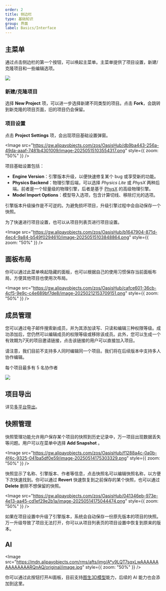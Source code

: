 ```yaml
---
order: 2
title: 侧边栏
type: 基础知识
group: 界面
label: Basics/Interface
---
```


## 主菜单
通过点击侧边栏的第一个按钮，可以唤起主菜单。主菜单提供了项目设置，新建/克隆项目和一些编辑选项。

<Image src="https://gw.alipayobjects.com/zos/OasisHub/8ea98fe5-399b-4e5f-83c7-391e2e1a36b8/image-20250212120635786.png" />

### 新建/克隆项目

选择 **New Project** 项，可以进一步选择新建不同类型的项目。点击 **Fork**，会跳转到新克隆的项目页面，旧的项目仍会保留。

### 项目设置

点击 **Project Settings** 项，会出现项目基础设置弹窗。

<Image src="https://gw.alipayobjects.com/zos/OasisHub/db9ba443-256a-49da-aaaf-7481b4301009/image-20250515103554317.png"  style={{ zoom: "50%" }} />

项目基础设置包括：

- **Engine Version**：引擎版本升级，以便快速修复某个 bug 或享受新的功能。
- **Physics Backend**：物理引擎后端，可以选择 _Physics Lite_ 或 _PhysX_ 两种后端。前者是一个轻量级的物理引擎，后者是基于 [PhysX](https://developer.nvidia.com/physx-sdk) 的高级物理引擎。
- **Model Import Options**：模型导入选项，包含计算切线、移除灯光的选项。

<Callout type="warning">引擎版本升级操作是不可逆的。为避免损坏项目，升级引擎过程中会自动保存一个快照。</Callout>

为了快速进行项目设置，也可以从项目列表页进行项目设置。

<Image src="https://gw.alipayobjects.com/zos/OasisHub/b1647904-871d-4ec4-9a84-b549f0294610/image-20250515103848864.png"  style={{ zoom: "50%" }} />

## 面板布局

你可以通过此菜单唤起隐藏的面板，也可以根据自己的使用习惯保存当前面板布局，方便其他项目也使用次布局。

<Image src="https://gw.alipayobjects.com/zos/OasisHub/cafce601-36cb-4cf5-9e9c-c4e689bf7de8/image-20250212153709151.png"  style={{ zoom: "50%" }} />

## 成员管理

您可以通过电子邮件搜索新成员，并为其添加读写、只读和编辑三种权限等级。成功添加后，您仍然可以编辑成员的权限等级或移除该成员。此外，您可以生成一个有效期为7天的项目邀请链接，点击该链接的用户可以直接加入项目。

请注意，我们目前不支持多人同时编辑同一个项目。我们将在后续版本中支持多人协作编辑。

<Callout>每个项目最多有 5 名协作者</Callout>

<Image src="https://gw.alipayobjects.com/zos/OasisHub/d5afcff4-37db-49ff-ac53-a02430e71400/image-20250514181036015.png" />

## 项目导出

详见[多平台导出](/docs/platform/platform)。

## 快照管理

快照管理功能允许用户保存某个项目的快照到历史记录中，万一项目出现数据丢失等问题。用户可以在菜单中选择 **Add Snapshot** 。

<Image src="https://gw.alipayobjects.com/zos/OasisHub/f1288a4c-0a0b-4f4c-9325-041ba5df0e59/image-20250514175303329.png"  style={{ zoom: "50%" }} />

快照显示了名称、引擎版本、作者等信息，点击快照名可以编辑快照名称，以方便下次快速找到。你可以通过 **Revert** 快速恢复到之前保存的某个快照，也可以通过 **Delete** 删除不想保留的快照。

<Image src="https://gw.alipayobjects.com/zos/OasisHub/041346eb-973e-4e13-aa45-cd1ef29e2b1a/image-20250514175044474.png" style={{ zoom: "50%" }} />

<Callout type="info">如果在项目设置中升级了引擎版本，系统会自动保存一份原先版本的项目的快照。万一升级导致了项目无法打开，你可以从项目列表页的项目设置中恢复到原来的版本。</Callout>


## AI

<Image src="https://mdn.alipayobjects.com/rms/afts/img/A*y9LQT7sqxLwAAAAAAAAAAAAAARQnAQ/original/image.jpg" style={{ zoom: "50%" }} />

你可以通过此按钮打开AI面板，目前支持[图生3D模型](/docs/AI/image2model)能力，后续的 AI 能力也会添加到这里。
